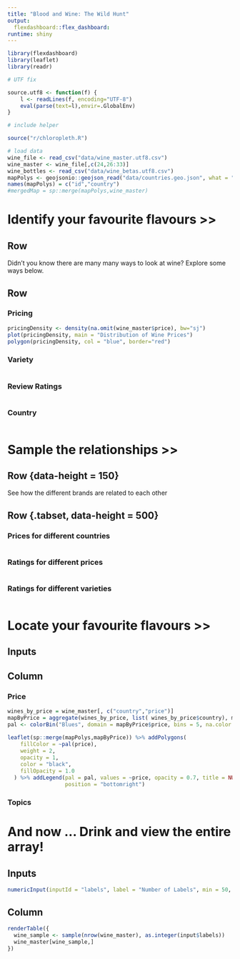 ```yaml
---
title: "Blood and Wine: The Wild Hunt"
output: 
  flexdashboard::flex_dashboard:
runtime: shiny
---
```

  
```r
library(flexdashboard)
library(leaflet)
library(readr)

# UTF fix

source.utf8 <- function(f) {
    l <- readLines(f, encoding="UTF-8")
    eval(parse(text=l),envir=.GlobalEnv)
}

# include helper

source("r/chloropleth.R")

# load data
wine_file <- read_csv("data/wine_master.utf8.csv")
wine_master <- wine_file[,c(24,26:33)]
wine_bottles <- read_csv("data/wine_betas.utf8.csv")
mapPolys <- geojsonio::geojson_read("data/countries.geo.json", what = "sp")
names(mapPolys) = c("id","country")
#mergedMap = sp::merge(mapPolys,wine_master)


```

Identify your favourite flavours >>
===============================================================
Row {data-height=50}
--------------------------
Didn't you know there are many many ways to look at wine? Explore some ways below.

Row {data-height=500 .tabset .tabset-fade}
--------------------------

### Pricing

```r
pricingDensity <- density(na.omit(wine_master$price), bw="sj")
plot(pricingDensity, main = "Distribution of Wine Prices")
polygon(pricingDensity, col = "blue", border="red")

```

### Variety

```r
```

### Review Ratings

```r
```

### Country
```r

```
Sample the relationships >> {data-orientation=rows}
===================================================

Row {data-height = 150}
------------------------

See how the different brands are related to each other

Row {.tabset, data-height = 500}
--------------------------------
### Prices for different countries

```r

```

### Ratings for different prices

```r
```

### Ratings for different varieties

```r
```

Locate your favourite flavours >>
=================================
Inputs {.sidebar}
---------------------------------------------------------------------

Column {.tabset .tabset-fade}
-----------------------------------------------------------------------
### Price
```r
wines_by_price = wine_master[, c("country","price")]
mapByPrice = aggregate(wines_by_price, list( wines_by_price$country), median, na.action = na.omit)
pal <- colorBin("Blues", domain = mapByPrice$price, bins = 5, na.color = "white")
  
leaflet(sp::merge(mapPolys,mapByPrice)) %>% addPolygons(
    fillColor = ~pal(price),
    weight = 2,
    opacity = 1,
    color = "black",
    fillOpacity = 1.0
  ) %>% addLegend(pal = pal, values = ~price, opacity = 0.7, title = NULL,
                  position = "bottomright")
```
### Topics

And now ... Drink and view the entire array!{data-orientation=columns}
======================================================================
Inputs {.sidebar}
---------------------------------------------------------------------------------
```r

numericInput(inputId = "labels", label = "Number of Labels", min = 50, max = nrow(wine_master), value= 500)

```

Column
--------------------------------------------------------------------------------
```r
renderTable({
  wine_sample <- sample(nrow(wine_master), as.integer(input$labels))
  wine_master[wine_sample,]
})

```